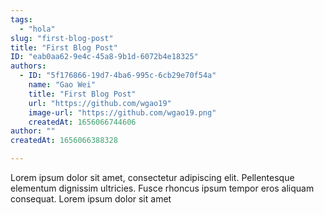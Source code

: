 ```yaml
---
tags:
  - "hola"
slug: "first-blog-post"
title: "First Blog Post"
ID: "eab0aa62-9e4c-45a8-9b1d-6072b4e18325"
authors:
  - ID: "5f176866-19d7-4ba6-995c-6cb29e70f54a"
    name: "Gao Wei"
    title: "First Blog Post"
    url: "https://github.com/wgao19"
    image-url: "https://github.com/wgao19.png"
    createdAt: 1656066744606
author: ""
createdAt: 1656066388328

---
```

Lorem ipsum dolor sit amet, consectetur adipiscing elit. Pellentesque elementum dignissim ultricies. Fusce rhoncus ipsum tempor eros aliquam consequat. Lorem ipsum dolor sit amet